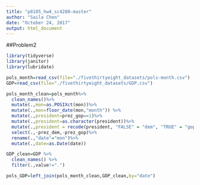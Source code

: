 ```yaml
---
title: "p8105_hw4_sc4280-master"
author: "Saila Chen"
date: "October 24, 2017"
output: html_document
---
```

##Problem2
```r
library(tidyverse)
library(janitor)
library(lubridate)
```

```r
pols_month=read_csv(file="./fivethirtyeight_datasets/pols-month.csv")
GDP=read_csv(file="./fivethirtyeight_datasets/GDP.csv")
```

```r
pols_month_clean=pols_month%>%
  clean_names()%>%
  mutate(.,mon=as.POSIXct(mon))%>%
  mutate(.,mon=floor_date(mon,"month")) %>% 
  mutate(.,president=prez_gop==1)%>%
  mutate(.,president=as.character(president))%>%
  mutate(.,president = recode(president, "FALSE" = "dem", "TRUE" = "gop")) %>%
  select(.,-prez_dem,-prez_gop)%>%
  rename(.,"date"="mon")%>%
  mutate(.,date=as.Date(date))
```
```r
GDP_clean=GDP %>% 
  clean_names() %>% 
  filter(.,value!=".")
```
```r
pols_GDP=left_join(pols_month_clean,GDP_clean,by="date")
```


